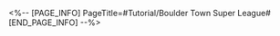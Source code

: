 <%-- [PAGE_INFO]
PageTitle=#Tutorial/Boulder Town Super League#
[END_PAGE_INFO] --%>
{{Tutorial
|sort      = 800301
|title     = Boulder Town Super League
|subtitle  = 
|type      = 
|about     = 
|image1    = Tutorial Boulder Town Super League 1.png{{subst:void|<!--$UPLOAD:<<SpriteOutput/TutorialPic/TutorialPage_800301.png>-<Tutorial Boulder Town Super League 1.png>-<Tutorial Files>>-->}}
|text1     = In the Boulder Town Super League, Trailblazers can challenge different tournaments to win the corresponding tournament rewards.
|image2    = Tutorial Boulder Town Super League 2.png{{subst:void|<!--$UPLOAD:<<SpriteOutput/TutorialPic/TutorialPage_800302.png>-<Tutorial Boulder Town Super League 2.png>-<Tutorial Files>>-->}}
|text2     = After choosing to participate in the tournament, the opponent lineup will be determined in a random drawing, and different buffs can be obtained by defeating different opponents. After random selection begins, your team lineup will be locked. All characters' HP and Energy will be reset at the start of every battle. Equilibrium Level will influence enemy strength in the event.
}}